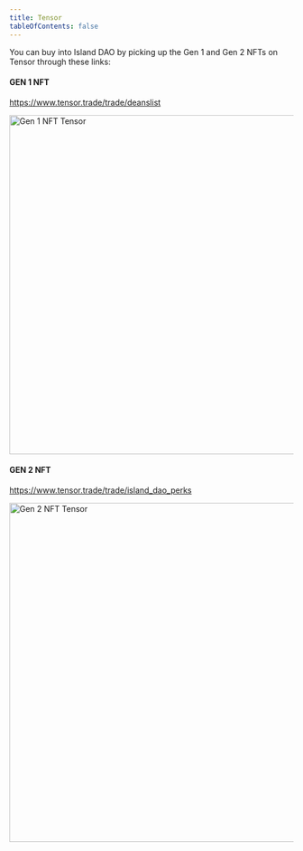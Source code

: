```yaml
---
title: Tensor
tableOfContents: false
---
```



You can buy into Island DAO by picking up the Gen 1 and Gen 2 NFTs on Tensor through these links:

#### GEN 1 NFT

https://www.tensor.trade/trade/deanslist

<Image src={tensor1} alt="Gen 1 NFT Tensor" width="1000" height="600" />

#### GEN 2 NFT

https://www.tensor.trade/trade/island_dao_perks

<Image src={tensor2} alt="Gen 2 NFT Tensor" width="1000" height="600" />
